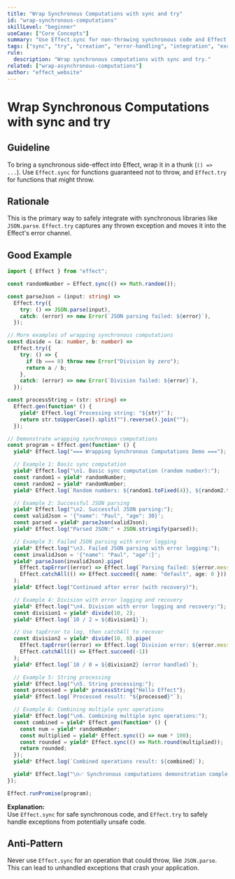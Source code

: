 ```yaml
---
title: "Wrap Synchronous Computations with sync and try"
id: "wrap-synchronous-computations"
skillLevel: "beginner"
useCase: ["Core Concepts"]
summary: "Use Effect.sync for non-throwing synchronous code and Effect.try for synchronous code that might throw an exception."
tags: ["sync", "try", "creation", "error-handling", "integration", "exceptions"]
rule:
  description: "Wrap synchronous computations with sync and try."
related: ["wrap-asynchronous-computations"]
author: "effect_website"
---
```


# Wrap Synchronous Computations with sync and try

## Guideline

To bring a synchronous side-effect into Effect, wrap it in a thunk (`() => ...`).
Use `Effect.sync` for functions guaranteed not to throw, and `Effect.try` for
functions that might throw.

## Rationale

This is the primary way to safely integrate with synchronous libraries like
`JSON.parse`. `Effect.try` captures any thrown exception and moves it into
the Effect's error channel.

## Good Example

```typescript
import { Effect } from "effect";

const randomNumber = Effect.sync(() => Math.random());

const parseJson = (input: string) =>
  Effect.try({
    try: () => JSON.parse(input),
    catch: (error) => new Error(`JSON parsing failed: ${error}`),
  });

// More examples of wrapping synchronous computations
const divide = (a: number, b: number) =>
  Effect.try({
    try: () => {
      if (b === 0) throw new Error("Division by zero");
      return a / b;
    },
    catch: (error) => new Error(`Division failed: ${error}`),
  });

const processString = (str: string) =>
  Effect.gen(function* () {
    yield* Effect.log(`Processing string: "${str}"`);
    return str.toUpperCase().split("").reverse().join("");
  });

// Demonstrate wrapping synchronous computations
const program = Effect.gen(function* () {
  yield* Effect.log("=== Wrapping Synchronous Computations Demo ===");

  // Example 1: Basic sync computation
  yield* Effect.log("\n1. Basic sync computation (random number):");
  const random1 = yield* randomNumber;
  const random2 = yield* randomNumber;
  yield* Effect.log(`Random numbers: ${random1.toFixed(4)}, ${random2.toFixed(4)}`);

  // Example 2: Successful JSON parsing
  yield* Effect.log("\n2. Successful JSON parsing:");
  const validJson = '{"name": "Paul", "age": 30}';
  const parsed = yield* parseJson(validJson);
  yield* Effect.log("Parsed JSON:" + JSON.stringify(parsed));

  // Example 3: Failed JSON parsing with error logging
  yield* Effect.log("\n3. Failed JSON parsing with error logging:");
  const invalidJson = '{"name": "Paul", "age":}';
  yield* parseJson(invalidJson).pipe(
    Effect.tapError((error) => Effect.log(`Parsing failed: ${error.message}`)),
    Effect.catchAll(() => Effect.succeed({ name: "default", age: 0 }))
  );
  yield* Effect.log("Continued after error (with recovery)");

  // Example 4: Division with error logging and recovery
  yield* Effect.log("\n4. Division with error logging and recovery:");
  const division1 = yield* divide(10, 2);
  yield* Effect.log(`10 / 2 = ${division1}`);

  // Use tapError to log, then catchAll to recover
  const division2 = yield* divide(10, 0).pipe(
    Effect.tapError((error) => Effect.log(`Division error: ${error.message}`)),
    Effect.catchAll(() => Effect.succeed(-1))
  );
  yield* Effect.log(`10 / 0 = ${division2} (error handled)`);

  // Example 5: String processing
  yield* Effect.log("\n5. String processing:");
  const processed = yield* processString("Hello Effect");
  yield* Effect.log(`Processed result: "${processed}"`);

  // Example 6: Combining multiple sync operations
  yield* Effect.log("\n6. Combining multiple sync operations:");
  const combined = yield* Effect.gen(function* () {
    const num = yield* randomNumber;
    const multiplied = yield* Effect.sync(() => num * 100);
    const rounded = yield* Effect.sync(() => Math.round(multiplied));
    return rounded;
  });
  yield* Effect.log(`Combined operations result: ${combined}`);

  yield* Effect.log("\n✅ Synchronous computations demonstration completed!");
});

Effect.runPromise(program);

```

**Explanation:**  
Use `Effect.sync` for safe synchronous code, and `Effect.try` to safely
handle exceptions from potentially unsafe code.

## Anti-Pattern

Never use `Effect.sync` for an operation that could throw, like `JSON.parse`.
This can lead to unhandled exceptions that crash your application.
